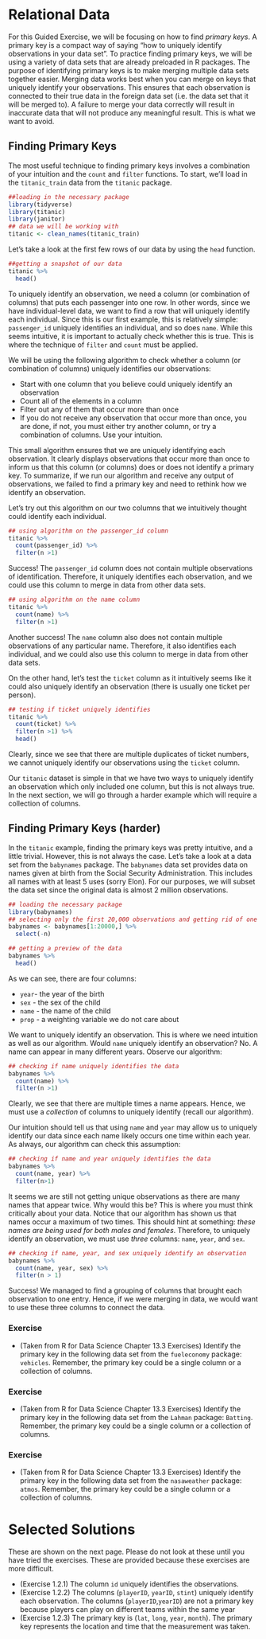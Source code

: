 
# Relational Data

For this Guided Exercise, we will be focusing on how to find *primary keys*. A primary key is a compact way of saying "how to uniquely identify observations in your data set". To practice finding primary keys, we will be using a variety of data sets that are already preloaded in R packages. The purpose of identifying primary keys is to make merging multiple data sets together easier. Merging data works best when you can merge on keys that uniquely identify your observations. This ensures that each observation is connected to their true data in the foreign data set (i.e. the data set that it will be merged to). A failure to merge your data correctly will result in inaccurate data that will not produce any meaningful result. This is what we want to avoid. 

## Finding Primary Keys 

The most useful technique to finding primary keys involves a combination of your intuition and the `count` and `filter` functions. To start, we'll load in the `titanic_train` data from the `titanic` package.

```r
##loading in the necessary package
library(tidyverse)
library(titanic)
library(janitor)
## data we will be working with  
titanic <- clean_names(titanic_train)
```

Let's take a look at the first few rows of our data by using the `head` function.

```r
##getting a snapshot of our data
titanic %>% 
  head()
```

To uniquely identify an observation, we need a column (or combination of columns) that puts each passenger into one row. In other words, since we have individual-level data, we want to find a row that will uniquely identify each individual. Since this is our first example, this is relatively simple: `passenger_id` uniquely identifies an individual, and so does `name`. While this seems intuitive, it is important to actually check whether this is true. This is where the technique of `filter` and `count` must be applied.

We will be using the following algorithm to check whether a column (or combination of columns) uniquely identifies our observations:

* Start with one column that you believe could uniquely identify an observation
* Count all of the elements in a column
* Filter out any of them that occur more than once
* If you do not receive any observation that occur more than once, you are done, if not, you must either try another column, or try a combination of columns. Use your intuition. 

This small algorithm ensures that we are uniquely identifying each observation. It clearly displays observations that occur more than once to inform us that this column (or columns) does or does not identify a primary key. To summarize, if we run our algorithm and receive any output of observations, we failed to find a primary key and need to rethink how we identify an observation. 

Let's try out this algorithm on our two columns that we intuitively thought could identify each individual.
```r
## using algorithm on the passenger_id column
titanic %>% 
  count(passenger_id) %>% 
  filter(n >1)
```

Success! The `passenger_id` column does not contain multiple observations of identification. Therefore, it uniquely identifies each observation, and we could use this column to merge in data from other data sets. 

```r
## using algorithm on the name column
titanic %>% 
  count(name) %>% 
  filter(n >1)
```

Another success! The `name` column also does not contain multiple observations of any particular name. Therefore, it also identifies each individual, and we could also use this column to merge in data from other data sets.

On the other hand, let's test the `ticket` column as it intuitively seems like it could also uniquely identify an observation (there is usually one ticket per person). 
```r
## testing if ticket uniquely identifies
titanic %>% 
  count(ticket) %>% 
  filter(n >1) %>% 
  head()
```

Clearly, since we see that there are multiple duplicates of ticket numbers, we cannot uniquely identify our observations using the `ticket` column. 

Our `titanic` dataset is simple in that we have two ways to uniquely identify an observation which only included one column, but this is not always true. In the next section, we will go through a harder example which will require a collection of columns. 

## Finding Primary Keys (harder)

In the `titanic` example, finding the primary keys was pretty intuitive, and a little trivial. However, this is not always the case. Let's take a look at a data set from the `babynames` package. The `babynames` data set provides data on names given at birth from the Social Security Administration. This includes all names with at least 5 uses (sorry Elon). For our purposes, we will subset the data set since the original data is almost 2 million observations.

```r
## loading the necessary package
library(babynames)
## selecting only the first 20,000 observations and getting rid of one of the rows we don't need
babynames <- babynames[1:20000,] %>% 
  select(-n)
```

```r
## getting a preview of the data
babynames %>% 
  head()
```

As we can see, there are four columns:

* `year`- the year of the birth
* `sex` - the sex of the child
* `name` - the name of the child
* `prop` - a weighting variable we do not care about

We want to uniquely identify an observation. This is where we need intuition as well as our algorithm. Would `name` uniquely identify an observation? No. A name can appear in many different years. Observe our algorithm:
```r
## checking if name uniquely identifies the data 
babynames %>% 
  count(name) %>% 
  filter(n >1)
```

Clearly, we see that there are multiple times a name appears. Hence, we must use a *collection* of columns to uniquely identify (recall our algorithm). 

Our intuition should tell us that using `name` and `year` may allow us to uniquely identify our data since each name likely occurs one time within each year. As always, our algorithm can check this assumption:

```r
## checking if name and year uniquely identifies the data
babynames %>% 
  count(name, year) %>% 
  filter(n>1)
```

It seems we are still not getting unique observations as there are many names that appear twice. Why would this be? This is where you must think critically about your data. Notice that our algorithm has shown us that names occur a maximum of two times. This should hint at something: *these names are being used for both males and females*. Therefore, to uniquely identify an observation, we must use *three* columns: `name`, `year`, and `sex`. 

```r
## checking if name, year, and sex uniquely identify an observation
babynames %>% 
  count(name, year, sex) %>% 
  filter(n > 1)
```

Success! We managed to find a grouping of columns that brought each observation to one entry. Hence, if we were merging in data, we would want to use these three columns to connect the data.

### Exercise

* (Taken from R for Data Science Chapter 13.3 Exercises) Identify the primary key in the following data set from the `fueleconomy` package: `vehicles`. Remember, the primary key could be a single column or a collection of columns.

### Exercise

* (Taken from R for Data Science Chapter 13.3 Exercises) Identify the primary key in the following data set from the `Lahman` package: `Batting`. Remember, the primary key could be a single column or a collection of columns.

### Exercise

* (Taken from R for Data Science Chapter 13.3 Exercises) Identify the primary key in the following data set from the `nasaweather` package: `atmos`. Remember, the primary key could be a single column or a collection of columns.


# Selected Solutions

These are shown on the next page. Please do not look at these until you have tried the exercises. These are provided because these exercises are more difficult.

\newpage

* (Exercise 1.2.1) The column `id` uniquely identifies the observations.
* (Exercise 1.2.2) The columns (`playerID`, `yearID`, `stint`) uniquely identify each observation. The columns (`playerID`,`yearID`) are not a primary key because players can play on different teams within the same year
* (Exercise 1.2.3) The primary key is (`lat`, `long`, `year`, `month`). The primary key represents the location and time that the measurement was taken.


